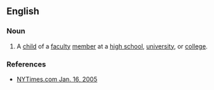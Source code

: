 ==English==

===Noun===
{{en-noun|head=[[faculty|fac]] [[brat]]}}

# {{context|slang}} A [[child]] of a [[faculty]] [[member]] at a [[high school]], [[university]], or [[college]]. 

===References===
*[http://www.nytimes.com/2005/01/16/education/edlife/EDPREP.html NYTimes.com Jan. 16, 2005]